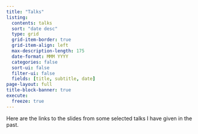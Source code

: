```yaml
---
title: "Talks"
listing:
  contents: talks
  sort: "date desc"
  type: grid
  grid-item-border: true
  grid-item-align: left
  max-description-length: 175
  date-format: MMM YYYY
  categories: false
  sort-ui: false
  filter-ui: false
  fields: [title, subtitle, date]
page-layout: full
title-block-banner: true
execute:
  freeze: true
---
```


Here are the links to the slides from some selected talks I have given in the past.